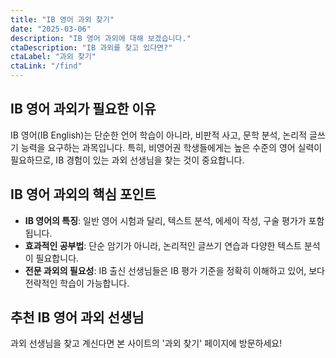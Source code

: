```yaml
---
title: "IB 영어 과외 찾기"
date: "2025-03-06"
description: "IB 영어 과외에 대해 보겠습니다."
ctaDescription: "IB 과외를 찾고 있다면?"
ctaLabel: "과외 찾기"
ctaLink: "/find"
---
```


## IB 영어 과외가 필요한 이유

IB 영어(IB English)는 단순한 언어 학습이 아니라, 비판적 사고, 문학 분석, 논리적 글쓰기 능력을 요구하는 과목입니다. 특히, 비영어권 학생들에게는 높은 수준의 영어 실력이 필요하므로, IB 경험이 있는 과외 선생님을 찾는 것이 중요합니다.

## IB 영어 과외의 핵심 포인트

- **IB 영어의 특징**: 일반 영어 시험과 달리, 텍스트 분석, 에세이 작성, 구술 평가가 포함됩니다.
- **효과적인 공부법**: 단순 암기가 아니라, 논리적인 글쓰기 연습과 다양한 텍스트 분석이 필요합니다.
- **전문 과외의 필요성**: IB 출신 선생님들은 IB 평가 기준을 정확히 이해하고 있어, 보다 전략적인 학습이 가능합니다.

## 추천 IB 영어 과외 선생님

과외 선생님을 찾고 계신다면 본 사이트의 '과외 찾기' 페이지에 방문하세요!